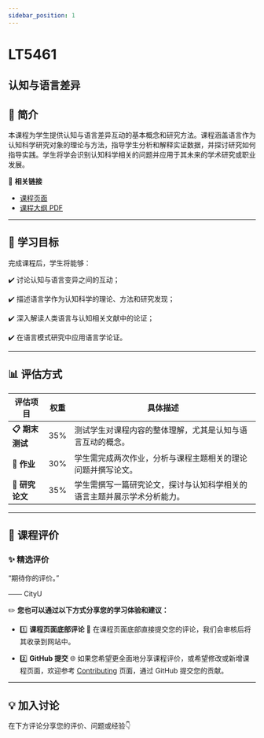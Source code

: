 ```yaml
---
sidebar_position: 1
---
```


# LT5461
## 认知与语言差异

## **📘 简介**
本课程为学生提供认知与语言差异互动的基本概念和研究方法。课程涵盖语言作为认知科学研究对象的理论与方法，指导学生分析和解释实证数据，并探讨研究如何指导实践。学生将学会识别认知科学相关的问题并应用于其未来的学术研究或职业发展。

🔗 **相关链接**
- [课程页面](https://www.cityu.edu.hk/catalogue/pg/202425/course/LT5461.htm)
- [课程大纲 PDF](https://www.cityu.edu.hk/catalogue/pg/202425/course/LT5461.pdf)

---

## **🎯 学习目标**

完成课程后，学生将能够：

✔️ 讨论认知与语言变异之间的互动；

✔️ 描述语言学作为认知科学的理论、方法和研究发现；

✔️ 深入解读人类语言与认知相关文献中的论证；

✔️ 在语言模式研究中应用语言学论证。

---

## **📊 评估方式**

| **评估项目**              | **权重** | **具体描述**                                                                                     |
|--------------------------|---------|-----------------------------------------------------------------------------------------------|
| **📋 期末测试**            | 35%     | 测试学生对课程内容的整体理解，尤其是认知与语言互动的概念。                                              |
| **📖 作业**               | 30%     | 学生需完成两次作业，分析与课程主题相关的理论问题并撰写论文。                                                |
| **📄 研究论文**            | 35%     | 学生需撰写一篇研究论文，探讨与认知科学相关的语言主题并展示学术分析能力。                                          |

---

## **💬 课程评价**

### ✨ **精选评价**
<div className={commentStyles.commentBox}>
    <p className={commentStyles.commentText}>
        “期待你的评价。”
    </p>
    <p className={commentStyles.commentAuthor}>—— CityU</p>
</div>

✏️ **您也可以通过以下方式分享您的学习体验和建议：**

- 1️⃣ **课程页面底部评论**
💬 在课程页面底部直接提交您的评论，我们会审核后将其收录到网站中。

- 2️⃣ **GitHub 提交**
🌐 如果您希望更全面地分享课程评价，或希望修改或新增课程页面，欢迎参考 [Contributing](/contributing) 页面，通过 GitHub 提交您的贡献。

---

## **💡 加入讨论**

在下方评论分享您的评价、问题或经验👇
<Utterances />
